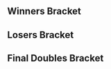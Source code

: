 {{DISPLAYTITLE: SALT: ''Melee'' Doubles Bracket}}{{SetGame|melee}}
{{tabs static
|name1=Overview
|link1=SALT/Melee
|name2=Singles Bracket
|link2=SALT/Melee/Singles Bracket
|name3=Doubles Bracket
|link3=SALT/Melee/Doubles Bracket
|This=3
}}

==Winners Bracket==
{{16DEDoublesWBracketA
<!-- ROUND 1 -->
|r1m1t1p1=Mahie |r1m1t1p1flag=fr
|r1m1t1p2=Samplay |r1m1t1p2flag=fr |r1m1t1score=2
|r1m1t2p1=junkyCat |r1m1t2p1flag=fr
|r1m1t2p2=Baby |r1m1t2p2flag=fr |r1m1t2score=0
|r1m1win=1

|r1m2t1p1=Bobi |r1m2t1p1flag=fr
|r1m2t1p2=Kafka |r1m2t1p2flag=us |r1m2t1score=2
|r1m2t2p1=Sath |r1m2t2p1flag=fr
|r1m2t2p2=Max |r1m2t2p2flag=fr |r1m2t2score=0
|r1m2win=1

|r1m3t1p1=Leon |r1m3t1p1flag=fr
|r1m3t1p2=quiK |r1m3t1p2flag=de |r1m3t1score=2
|r1m3t2p1=FunkyDonkey |r1m3t2p1flag=fr
|r1m3t2p2=SwankySharky |r1m3t2p2flag=fr |r1m3t2score=0
|r1m3win=1

|r1m4t1p1=RAOUL |r1m4t1p1flag=fr
|r1m4t1p2=Jerem |r1m4t1p2flag=fr |r1m4t1score=2
|r1m4t2p1=CookieSpy |r1m4t2p1flag=fr
|r1m4t2p2=Plisko |r1m4t2p2flag=fr |r1m4t2score=0
|r1m4win=1

|r1m5t1p1=Wily |r1m5t1p1flag=fr
|r1m5t1p2=Tekk |r1m5t1p2flag=fr |r1m5t1score=2
|r1m5t2p1=HanK |r1m5t2p1flag=fr
|r1m5t2p2=asworghal |r1m5t2p2flag=fr |r1m5t2score=0
|r1m5win=1

|r1m6t1p1=yogui |r1m6t1p1flag=fr
|r1m6t1p2=Hercules |r1m6t1p2flag=fr |r1m6t1score=2
|r1m6t2p1=OtaK_ |r1m6t2p1flag=fr
|r1m6t2p2=Solo |r1m6t2p2flag=fr |r1m6t2score=0
|r1m6win=1

|r1m7t1p1=beLia |r1m7t1p1flag=fr
|r1m7t1p2=Meljin |r1m7t1p2flag=fr |r1m7t1score=2
|r1m7t2p1=Spotty Len |r1m7t2p1flag=fr
|r1m7t2p2=Follow |r1m7t2p2flag=fr |r1m7t2score=0
|r1m7win=1

|r1m8t1p1=Rach |r1m8t1p1flag=fr
|r1m8t1p2=CaptainJack |r1m8t1p2flag=jp |r1m8t1score=2
|r1m8t2p1=Psylo |r1m8t2p1flag=fr
|r1m8t2p2=eL-Cancer |r1m8t2p2flag=fr |r1m8t2score=0
|r1m8win=1

<!-- ROUND 2 -->
|r2m1t1p1=Mahie |r2m1t1p1flag=fr
|r2m1t1p2=Samplay |r2m1t1p2flag=fr |r2m1t1score=2
|r2m1t2p1=Bobi |r2m1t2p1flag=fr
|r2m1t2p2=Kafka |r2m1t2p2flag=us |r2m1t2score=0
|r2m1win=1

|r2m2t1p1=Leon |r2m2t1p1flag=fr
|r2m2t1p2=quiK |r2m2t1p2flag=de |r2m2t1score=3
|r2m2t2p1=RAOUL |r2m2t2p1flag=fr
|r2m2t2p2=Jerem |r2m2t2p2flag=fr |r2m2t2score=0
|r2m2win=1

|r2m3t1p1=Wily |r2m3t1p1flag=fr
|r2m3t1p2=Tekk |r2m3t1p2flag=fr |r2m3t1score=3
|r2m3t2p1=yogui |r2m3t2p1flag=fr
|r2m3t2p2=Hercules |r2m3t2p2flag=fr |r2m3t2score=1
|r2m3win=1

|r2m4t1p1=beLia |r2m4t1p1flag=fr
|r2m4t1p2=Meljin |r2m4t1p2flag=fr |r2m4t1score=3
|r2m4t2p1=Rach |r2m4t2p1flag=fr
|r2m4t2p2=CaptainJack |r2m4t2p2flag=jp |r2m4t2score=1
|r2m4win=1

<!-- ROUND 3 -->
|r3m1t1p1=Mahie |r3m1t1p1flag=fr
|r3m1t1p2=Samplay |r3m1t1p2flag=fr |r3m1t1score=0
|r3m1t2p1=Leon |r3m1t2p1flag=fr
|r3m1t2p2=quiK |r3m1t2p2flag=de |r3m1t2score=3
|r3m1win=2

|r3m2t1p1=Wily |r3m2t1p1flag=fr
|r3m2t1p2=Tekk |r3m2t1p2flag=fr |r3m2t1score=3
|r3m2t2p1=beLia |r3m2t2p1flag=fr
|r3m2t2p2=Meljin |r3m2t2p2flag=fr |r3m2t2score=1
|r3m2win=1
}}

==Losers Bracket==
{{16DEDoublesLBracketSmwA
|tourneylink=SALT/Melee
|tourneyname=SALT
|l1placement=13-16
|l2placement=9-12
|l3placement=7-8
|l4placement=5-6

<!-- ROUND 1 -->
|l1m1t1p1=junkyCat |l1m1t1p1flag=fr
|l1m1t1p2=Baby |l1m1t1p2flag=fr |l1m1t1score=1
|l1m1t2p1=Sath |l1m1t2p1flag=fr
|l1m1t2p2=Max |l1m1t2p2flag=fr |l1m1t2score=2
|l1m1win=2

|l1m2t1p1=FunkyDonkey |l1m2t1p1flag=fr
|l1m2t1p2=SwankySharky |l1m2t1p2flag=fr |l1m2t1score=2
|l1m2t2p1=CookieSpy |l1m2t2p1flag=fr
|l1m2t2p2=Plisko |l1m2t2p2flag=fr |l1m2t2score=0
|l1m2win=1

|l1m3t1p1=HanK |l1m3t1p1flag=fr
|l1m3t1p2=asworghal |l1m3t1p2flag=fr |l1m3t1score=0
|l1m3t2p1=OtaK_ |l1m3t2p1flag=fr
|l1m3t2p2=Solo |l1m3t2p2flag=fr |l1m3t2score=2
|l1m3win=2

|l1m4t1p1=Spotty Len |l1m4t1p1flag=fr
|l1m4t1p2=Follow |l1m4t1p2flag=fr |l1m4t1score=1
|l1m4t2p1=Psylo |l1m4t2p1flag=fr
|l1m4t2p2=eL-Cancer |l1m4t2p2flag=fr |l1m4t2score=2
|l1m4win=2

<!-- ROUND 2 -->
|l2m1t1p1=Rach |l2m1t1p1flag=fr
|l2m1t1p2=CaptainJack |l2m1t1p2flag=jp |l2m1t1score=2
|l2m1t2p1=Sath |l2m1t2p1flag=fr
|l2m1t2p2=Max |l2m1t2p2flag=fr |l2m1t2score=0
|l2m1win=1

|l2m2t1p1=yogui |l2m2t1p1flag=fr
|l2m2t1p2=Hercules |l2m2t1p2flag=fr |l2m2t1score=3
|l2m2t2p1=FunkyDonkey |l2m2t2p1flag=fr
|l2m2t2p2=SwankySharky |l2m2t2p2flag=fr |l2m2t2score=0
|l2m2win=1

|l2m3t1p1=RAOUL |l2m3t1p1flag=fr
|l2m3t1p2=Jerem |l2m3t1p2flag=fr |l2m3t1score=2
|l2m3t2p1=OtaK_ |l2m3t2p1flag=fr
|l2m3t2p2=Solo |l2m3t2p2flag=fr |l2m3t2score=0
|l2m3win=1

|l2m4t1p1=Bobi |l2m4t1p1flag=fr
|l2m4t1p2=Kafka |l2m4t1p2flag=us |l2m4t1score=2
|l2m4t2p1=Psylo |l2m4t2p1flag=fr
|l2m4t2p2=eL-Cancer |l2m4t2p2flag=fr |l2m4t2score=0
|l2m4win=1

<!-- ROUND 3 -->
|l3m1t1p1=Rach |l3m1t1p1flag=fr
|l3m1t1p2=CaptainJack |l3m1t1p2flag=jp |l3m1t1score=3
|l3m1t2p1=yogui |l3m1t2p1flag=fr
|l3m1t2p2=Hercules |l3m1t2p2flag=fr |l3m1t2score=1
|l3m1win=1

|l3m2t1p1=RAOUL |l3m2t1p1flag=fr
|l3m2t1p2=Jerem |l3m2t1p2flag=fr |l3m2t1score=3
|l3m2t2p1=Bobi |l3m2t2p1flag=fr
|l3m2t2p2=Kafka |l3m2t2p2flag=us |l3m2t2score=1
|l3m2win=1

<!-- ROUND 4 -->
|l4m1t1p1=Mahie |l4m1t1p1flag=fr
|l4m1t1p2=Samplay |l4m1t1p2flag=fr |l4m1t1score=3
|l4m1t2p1=Rach |l4m1t2p1flag=fr
|l4m1t2p2=CaptainJack |l4m1t2p2flag=jp |l4m1t2score=0
|l4m1win=1

|l4m2t1p1=beLia |l4m2t1p1flag=fr
|l4m2t1p2=Meljin |l4m2t1p2flag=fr |l4m2t1score=3
|l4m2t2p1=RAOUL |l4m2t2p1flag=fr
|l4m2t2p2=Jerem |l4m2t2p2flag=fr |l4m2t2score=1
|l4m2win=1
}}
<onlyinclude>
==Final Doubles Bracket==
{{DEFinalDoublesSmwBracket
|tourneylink=SALT/Melee
|tourneyname=SALT
|l1placement=4
|r2placement=3
|r3loserplacement=2
|r3winnerplacement=1

<!-- FROM WINNERS -->
|r1m1t1p1=Leon |r1m1t1p1flag=fr
|r1m1t1p2=quiK |r1m1t1p2flag=de |r1m1t1score=3
|r1m1t2p1=Wily |r1m1t2p1flag=fr
|r1m1t2p2=Tekk |r1m1t2p2flag=fr |r1m1t2score=1
|r1m1win=1

<!-- FROM LOSERS -->
|l1m1t1p1=Mahie |l1m1t1p1flag=fr
|l1m1t1p2=Samplay |l1m1t1p2flag=fr |l1m1t1score=3
|l1m1t2p1=beLia |l1m1t2p1flag=fr
|l1m1t2p2=Meljin |l1m1t2p2flag=fr |l1m1t2score=1
|l1m1win=1

<!-- LOSERS FINALS -->
|r2m1t1p1=Wily |r2m1t1p1flag=fr
|r2m1t1p2=Tekk |r2m1t1p2flag=fr |r2m1t1score=0
|r2m1t2p1=Mahie |r2m1t2p1flag=fr
|r2m1t2p2=Samplay |r2m1t2p2flag=fr |r2m1t2score=3
|r2m1win=2

<!-- GRAND FINALS -->
|r3m1t1p1=Leon |r3m1t1p1flag=fr
|r3m1t1p2=quiK |r3m1t1p2flag=de |r3m1t1score=0 |r3m2t1score=1
|r3m1t2p1=Mahie |r3m1t2p1flag=fr
|r3m1t2p2=Samplay |r3m1t2p2flag=fr |r3m1t2score=3 |r3m2t2score=3
|r3m1win=2
}}
</onlyinclude>
